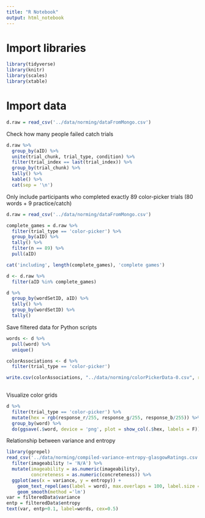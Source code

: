 ```yaml
---
title: "R Notebook"
output: html_notebook
---
```


# Import libraries

```r
library(tidyverse)
library(knitr)
library(scales)
library(xtable)
```

# Import data

```r
d.raw = read_csv('../data/norming/dataFromMongo.csv') 
```

Check how many people failed catch trials

```r
d.raw %>%
  group_by(aID) %>%
  unite(trial_chunk, trial_type, condition) %>%
  filter(trial_index == last(trial_index)) %>%
  group_by(trial_chunk) %>%
  tally() %>%
  kable() %>%
  cat(sep = '\n')
```

Only include participants who completed exactly 89 color-picker trials (80 words + 9 practice/catch)

```r
d.raw = read_csv('../data/norming/dataFromMongo.csv') 

complete_games = d.raw %>%
  filter(trial_type == 'color-picker') %>%
  group_by(aID) %>%
  tally() %>%
  filter(n == 89) %>% 
  pull(aID)

cat('including', length(complete_games), 'complete games')

d <- d.raw %>%
  filter(aID %in% complete_games)

d %>%
  group_by(wordSetID, aID) %>%
  tally() %>%
  group_by(wordSetID) %>%
  tally()
```

Save filtered data for Python scripts

```r
words <- d %>%
  pull(word) %>%
  unique()

colorAssociations <- d %>%
  filter(trial_type == 'color-picker')

write.csv(colorAssociations, "../data/norming/colorPickerData-0.csv", row.names = TRUE)
  
```

Visualize color grids

```r
d %>%
  filter(trial_type == 'color-picker') %>%
  mutate(hex = rgb(response_r/255, response_g/255, response_b/255)) %>%
  group_by(word) %>%
  do(ggsave(.$word, device = 'png', plot = show_col(.$hex, labels = F)))
```

Relationship between variance and entropy

```r
library(ggrepel)
read_csv('../data/norming/compiled-variance-entropy-glasgowRatings.csv') %>%
  filter(imageability != 'N/A') %>%
  mutate(imageability = as.numeric(imageability),
         concreteness = as.numeric(concreteness)) %>%
  ggplot(aes(x = variance, y = entropy)) +
    geom_text_repel(aes(label = word), max.overlaps = 100, label.size = 0.1) +
    geom_smooth(method ='lm')
var = filteredData$variance
entp = filteredData$entropy
text(var, entp+0.1, label=words, cex=0.5)
```